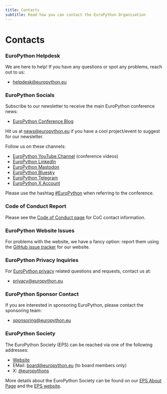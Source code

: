 ```yaml
---
title: Contacts
subtitle: Read how you can contact the EuroPython Organisation
---
```


# Contacts

### EuroPython Helpdesk

We are here to help! If you have any questions or spot any problems, reach out
to us:

- [helpdesk@europython.eu](mailto:helpdesk@europython.eu)

### EuroPython Socials

Subscribe to our newsletter to receive the main EuroPython conference news:

- [EuroPython Conference Blog](https://blog.europython.eu/#/portal/signup)

Hit us at [news@europython.eu](mailto:news@europython.eu) if you have a cool
project/event to suggest for our newsletter.

Follow us on these channels:

- [EuroPython YouTube Channel](https://europython.tv/) (conference videos)
- [EuroPython LinkedIn](https://www.linkedin.com/company/europython)
- [EuroPython Mastodon](https://fosstodon.org/@europython)
- [EuroPython Bluesky](https://bsky.app/profile/europython.bsky.social)
- [EuroPython Telegram](https://t.me/+dEi3nIHzGRw0YjQy)
- [EuroPython X Account](https://x.com/europython)

Please use the hashtag [#EuroPython](https://fosstodon.org/tags/EuroPython)
when referring to the conference.

### Code of Conduct Report

Please see the [Code of Conduct page](https://www.europython-society.org/coc/)
for CoC contact information.

### EuroPython Website Issues

For problems with the website, we have a fancy option: report them using the
[GitHub issue tracker](https://github.com/EuroPython/website/issues)
for our website.

### EuroPython Privacy Inquiries

For [EuroPython privacy](https://www.europython-society.org/privacy/) related
questions and requests, contact us at:

- [privacy@europython.eu](mailto:privacy@europython.eu)

### EuroPython Sponsor Contact

If you are interested in sponsoring EuroPython, please contact the sponsoring
team:

- [sponsoring@europython.eu](mailto:sponsoring@europython.eu)

### EuroPython Society

The EuroPython Society (EPS) can be reached via one of the following addresses:

- [Website](https://www.europython-society.org/)
- EMail: [board@europython.eu](mailto:board@europython.eu) (to board members
  only)
- X: [@europythons](https://x.com/europythons)

More details about the EuroPython Society can be found on our
[EPS About Page](https://www.europython-society.org/about/) and the
[EPS website](https://www.europython-society.org/).

